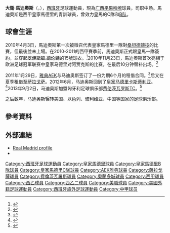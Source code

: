 {{Infobox Football biography 2
| playername = 大衛.馬迪奧斯
| fullname = David Mateos Ramajo
| dateofbirth = {{birth date and age|1987|4|22|df=yes}}
| cityofbirth = [[馬德里|馬德里]]
| countryofbirth = [[西班牙|西班牙]]
| height = {{height|m=1.85}}
| position = [[中堅|中堅]]
| currentclub = [[广西平果哈嘹|广西平果哈嘹]]
| clubnumber = 44
| youthyears1 = 1999–2006
| youthclubs1 = [[皇家馬德里|皇家馬德里]]
| youthyears2 = 2001–2002
| youthclubs2 = →{{link-en|DAV Santa Ana}} (租借)
| years1  = 2006–2007
| clubs1  = {{link-en|皇家马德里C队|Real Madrid C}}
| caps1   = 
| goals1  = 
| years2 = 2007–2013
| clubs2 = [[皇家馬德里B隊|皇家马德里卡斯蒂利亚]]
| caps2 = 68
| goals2 = 8
| years3 = 2010–2013
| clubs3 = [[皇家馬德里|皇家馬德里]]
| caps3 = 0
| goals3 = 0
| years4 = 2011
| clubs4 = →[[AEK雅典足球俱樂部|AEK雅典]] (租借)
| caps4 = 7
| goals4 = 0
| years5 = 2011–2012
| clubs5 = →[[皇家薩拉戈薩|皇家薩拉戈薩]] (租借)
| caps5 = 14
| goals5 = 0
| years6 = 2013-2015
| clubs6 = [[费伦茨瓦罗斯TC|费伦茨瓦罗斯TC]]
| caps6 = 50
| goals6 = 7
| years7  = 2015–2017
| clubs7  = [[奧蘭多城足球俱樂部|奥兰多城]]
| caps7   = 28
| goals7  = 1
| years8  = 2017–2018
| clubs8  = [[皇家穆尔西亚足球俱乐部|皇家穆尔西亚]]
| caps8   = 30
| goals8  = 1
| years9  = 2018–2019
| clubs9  = {{link-en|哈迪拉夏普尔|Hapoel Hadera F.C.}}
| caps9   = 30
| goals9  = 1
| years10 = 2019–2020
| clubs10 = {{link-en|Hapoel Ra'anana A.F.C.}}
| caps10  = 27
| goals10 = 1
| years11 = 2020
| clubs11 = {{link-en|Hapoel Umm al-Fahm F.C.}}
| caps11  = 3
| goals11 = 0
| years12 = 2021
| clubs12 = {{link-en|The Strongest}}
| caps12  = 
| goals12 = 
| years13 = 2022
| clubs13 = [[广西平果哈嘹|广西平果哈嘹]]
| caps13  = 
| goals13 = 
| nationalyears1 = 2005
| nationalteam1 = [[西班牙17歲以下國家足球隊|西班牙U17]]
| nationalcaps1 = 4
| nationalgoals1 = 0
| pcupdate = 2012年6月2日
| ntupdate = 2012年6月2日
}}
'''大衛·馬迪奧斯'''（{{lang-es|David Mateos Ramajo}}，{{bd|1987年|4月22日|||Mateos}}），[[西班牙|西班牙]]足球運動員，現為[[广西平果哈嘹|广西平果哈嘹]]球員，司职中场。馬迪奧斯是西甲皇家馬德里的青訓球員，曾效力皇馬的C隊和[[皇家馬德里B隊|B队]]。

== 球會生涯 ==
2010年4月3日，馬迪奧斯第一次被徵召代表皇家馬德里一隊對[[桑坦德競技|桑坦德競技]]的比賽，但最後並未上場。在2010-2011的西甲賽季前，馬迪奧斯正式跟皇馬一隊簽約，並穿起[[罗伊斯顿·德伦特|罗伊斯顿·德伦特]]的15號球衣。<ref>{{cite web |title=Ozil heredaría el '23' del holandés y Mateos el '15' |url=https://as.com/futbol/2010/09/01/mas_futbol/1283322419_850215.html |website=AS.com |publisher=DIARIO AS, S.L. |language=es |date=2010-09-01 |access-date=2022-05-14 |archive-date=2022-05-14 |archive-url=https://web.archive.org/web/20220514151753/https://as.com/futbol/2010/09/01/mas_futbol/1283322419_850215.html }}</ref>2010年11月23日，馬迪奧斯首次亮相于欧洲足球冠军联赛中皇家马德里对阿贾克斯的比赛，在最后10分钟替补出场。<ref>{{cite web |title=Mateos: "I will never forget this day" |url=http://www.realmadrid.com/cs/Satellite/en/1330024773689/noticia/Noticia/Mateos:__I_will_never_forget_this_day_.htm |website=Real Madrid Official Website |accessdate=2012-10-07 |archiveurl=https://web.archive.org/web/20121007050518/http://www.realmadrid.com/cs/Satellite/en/1330024773689/noticia/Noticia/Mateos:__I_will_never_forget_this_day_.htm |archivedate=2012-10-07 |language=en |date=2010-11-23}}</ref>

2011年1月29日，[[雅典AEK|雅典AEK]]与马迪奥斯签订了一份为期6个月的租借合同。<ref>{{cite web |title=Την Κυριακή στην Αθήνα ο Ματέος |url=https://www.aek365.org/a-102374/thn-kuriakh-sthn-athhna-o-mateo.htm |website=aek365 |accessdate=2022-05-14 |language=el |date=2011-01-25 |archive-date=2022-03-25 |archive-url=https://web.archive.org/web/20220325053204/https://www.aek365.org/a-102374/thn-kuriakh-sthn-athhna-o-mateo.htm }}</ref>后又在夏季租借至[[萨拉戈萨|萨拉戈萨]]。2012年6月，马迪奥斯回到了[[皇家馬德里B隊|皇家马德里卡斯蒂利亚]]。<ref>{{cite web |title=David Mateos vuelve al Castilla (David Mateos returns to Castilla) |url=http://futbol.as.com/futbol/2012/06/21/mas_futbol/1340229621_850215.html |website=AS.com |publisher=DIARIO AS, S.L. |language=es |date=2012-06-21 |access-date=2022-05-14 |archive-date=2016-05-31 |archive-url=https://web.archive.org/web/20160531182959/http://futbol.as.com/futbol/2012/06/21/mas_futbol/1340229621_850215.html }}</ref>2013年9月2日，马迪奥斯加盟匈牙利足球俱乐部[[费伦茨瓦罗斯TC|费伦茨瓦罗斯TC]]。<ref>{{cite web |title=Mateos aláírt (Mateos signed) |url=http://www.fradi.hu/hu/labdarugas/nb-i/hirek/mateos-alairt/20130902/c/4657 |website=Ferencvárosi TC |archiveurl=https://web.archive.org/web/20130905092633/http://www.fradi.hu/hu/labdarugas/nb-i/hirek/mateos-alairt/20130902/c/4657 |archivedate=2013-09-05 |language=hu}}</ref>

之后数年，马迪奥斯辗转美国、以色列、玻利维亚、中国等国家的足球俱乐部。

==參考資料==
{{reflist}}

==外部連結==
*[https://web.archive.org/web/20101008003602/http://www.realmadrid.com/cs/Satellite/es/1193040472515/1193040943249/jugador/Jugador/Mateos.htm Real Madrid profile] {{es icon}}
*{{twitter|DavidMateos44}}

{{DEFAULTSORT:Mateos, David}}
[[Category:西班牙足球運動員|Category:西班牙足球運動員]]
[[Category:皇家馬德里球員|Category:皇家馬德里球員]]
[[Category:皇家馬德里B隊球員|Category:皇家馬德里B隊球員]]
[[Category:皇家馬德里C隊球員|Category:皇家馬德里C隊球員]]
[[Category:AEK雅典球員|Category:AEK雅典球員]]
[[Category:薩拉戈薩球員|Category:薩拉戈薩球員]]
[[Category:費倫茨瓦羅斯球員|Category:費倫茨瓦羅斯球員]]
[[Category:奧蘭多城球員|Category:奧蘭多城球員]]
[[Category:西甲球員|Category:西甲球員]]
[[Category:西乙球員|Category:西乙球員]]
[[Category:西乙二球員|Category:西乙二球員]]
[[Category:美職球員|Category:美職球員]]
[[Category:美國外籍足球運動員|Category:美國外籍足球運動員]]
[[Category:西班牙旅外足球運動員|Category:西班牙旅外足球運動員]]
[[Category:中甲球员|Category:中甲球员]]